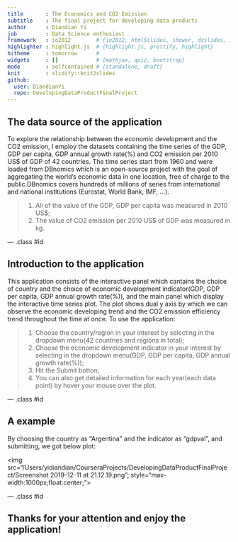 ```yaml
---
title       : The Economics and CO2 Emission
subtitle    : The final project for developing data products
author      : Diandian Yi
job         : Data Science enthusiast
framework   : io2012        # {io2012, html5slides, shower, dzslides, ...}
highlighter : highlight.js  # {highlight.js, prettify, highlight}
hitheme     : tomorrow      # 
widgets     : []            # {mathjax, quiz, bootstrap}
mode        : selfcontained # {standalone, draft}
knit        : slidify::knit2slides
github:
  user: DiandianYi
  repo: DevelopingDataProductFinalProject
---
```


## The data source of the application

To explore the relationship between the economic development and the CO2 emission, I employ the datasets containing the time series of the GDP, GDP per capita, GDP annual growth rate(%) and CO2 emission per 2010 US$ of GDP of 42 countries. The time series start from 1960 and were loaded from DBnomics which is an open-source project with the goal of aggregating the world's economic data in one location, free of charge to the public.DBnomics covers hundreds of millions of series from international and national institutions (Eurostat, World Bank, IMF, ...).   

> 1. All of the value of the GDP, GDP per capita was measured in 2010 US$;
> 2. The value of CO2 emission per 2010 US$ of GDP was measured in kg.

--- .class #id 

## Introduction to the application

This application consists of the interactive panel which cantains the choice of country and the choice of economic development indicator(GDP, GDP per capita, GDP annual growth rate(%)), and the main panel which display the interactive time series plot. The plot shows dual y axis by which we can observe the economic developing trend and the CO2 emission efficiency trend throughout the time at once. To use the application:

> 1. Choose the country/region in your interest by selecting in the dropdown menu(42 countries and regions in total);
> 2. Choose the economic development indicator in your interest by selecting in the dropdown menu(GDP, GDP per capita, GDP annual growth rate(%));
> 3. Hit the Submit botton;
> 4. You can also get detailed information for each year(each data point) by hover your mouse over the plot.

--- .class #id 

## A example

By choosing the country as "Argentina" and the indicator as "gdpval", and submitting, we got below plot:

<img src="/Users/yidiandian/CourseraProjects/DevelopingDataProductFinalProject/Screenshot 2019-12-11 at 21.12.19.png"; style="max-width:1000px;float:center;">

--- .class #id 

## Thanks for your attention and enjoy the application!





